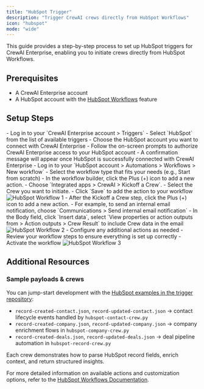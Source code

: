 ```yaml
---
title: "HubSpot Trigger"
description: "Trigger CrewAI crews directly from HubSpot Workflows"
icon: "hubspot"
mode: "wide"
---
```


This guide provides a step-by-step process to set up HubSpot triggers for CrewAI Enterprise, enabling you to initiate crews directly from HubSpot Workflows.

## Prerequisites

- A CrewAI Enterprise account
- A HubSpot account with the [HubSpot Workflows](https://knowledge.hubspot.com/workflows/create-workflows) feature

## Setup Steps

<Steps>
    <Step title="Connect your HubSpot account with CrewAI Enterprise">
        - Log in to your `CrewAI Enterprise account > Triggers`
        - Select `HubSpot` from the list of available triggers
        - Choose the HubSpot account you want to connect with CrewAI Enterprise
        - Follow the on-screen prompts to authorize CrewAI Enterprise access to your HubSpot account
        - A confirmation message will appear once HubSpot is successfully connected with CrewAI Enterprise
    </Step>
    <Step title="Create a HubSpot Workflow">
        - Log in to your `HubSpot account > Automations > Workflows > New workflow`
        - Select the workflow type that fits your needs (e.g., Start from scratch)
        - In the workflow builder, click the Plus (+) icon to add a new action.
        - Choose `Integrated apps > CrewAI > Kickoff a Crew`.
        - Select the Crew you want to initiate.
        - Click `Save` to add the action to your workflow
        <Frame>
            <img src="/images/enterprise/hubspot-workflow-1.png" alt="HubSpot Workflow 1" />
        </Frame>
    </Step>
    <Step title="Use Crew results with other actions">
        - After the Kickoff a Crew step, click the Plus (+) icon to add a new action.
        - For example, to send an internal email notification, choose `Communications > Send internal email notification`
        - In the Body field, click `Insert data`, select `View properties or action outputs from > Action outputs > Crew Result` to include Crew data in the email
            <Frame>
                <img src="/images/enterprise/hubspot-workflow-2.png" alt="HubSpot Workflow 2" />
            </Frame>
        - Configure any additional actions as needed
        - Review your workflow steps to ensure everything is set up correctly
        - Activate the workflow
            <Frame>
                <img src="/images/enterprise/hubspot-workflow-3.png" alt="HubSpot Workflow 3" />
            </Frame>
    </Step>
</Steps>

## Additional Resources

### Sample payloads & crews

You can jump-start development with the [HubSpot examples in the trigger repository](https://github.com/crewAIInc/crewai-enterprise-trigger-examples/tree/main/hubspot):

- `record-created-contact.json`, `record-updated-contact.json` → contact lifecycle events handled by `hubspot-contact-crew.py`
- `record-created-company.json`, `record-updated-company.json` → company enrichment flows in `hubspot-company-crew.py`
- `record-created-deals.json`, `record-updated-deals.json` → deal pipeline automation in `hubspot-record-crew.py`

Each crew demonstrates how to parse HubSpot record fields, enrich context, and return structured insights.

For more detailed information on available actions and customization options, refer to the [HubSpot Workflows Documentation](https://knowledge.hubspot.com/workflows/create-workflows). 
